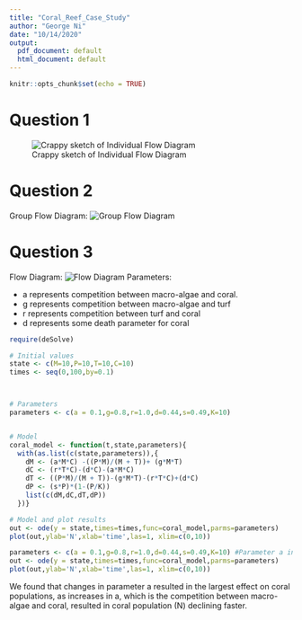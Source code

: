 ```yaml
---
title: "Coral_Reef_Case_Study"
author: "George Ni"
date: "10/14/2020"
output:
  pdf_document: default
  html_document: default
---
```


```r
knitr::opts_chunk$set(echo = TRUE)
```
# Question 1
![Crappy sketch of Individual Flow Diagram](Individual_Flow_Diagram.png)





# Question 2
Group Flow Diagram: 
![Group Flow Diagram](SES Coral Flow Chart.jpeg)





# Question 3
Flow Diagram: 
![Flow Diagram](Blank diagram.jpeg)
Parameters: 

* a represents competition between macro-algae and coral. 
* g represents competition between macro-algae and turf
* r represents competition between turf and coral
* d represents some death parameter for coral 




```r
require(deSolve)

# Initial values
state <- c(M=10,P=10,T=10,C=10)
times <- seq(0,100,by=0.1)



# Parameters
parameters <- c(a = 0.1,g=0.8,r=1.0,d=0.44,s=0.49,K=10)


# Model
coral_model <- function(t,state,parameters){
  with(as.list(c(state,parameters)),{
    dM <- (a*M*C) -((P*M)/(M + T))+ (g*M*T)
    dC <- (r*T*C)-(d*C)-(a*M*C)
    dT <- ((P*M)/(M + T))-(g*M*T)-(r*T*C)+(d*C)
    dP <- (s*P)*(1-(P/K))
    list(c(dM,dC,dT,dP))   
  })}
```



```r
# Model and plot results
out <- ode(y = state,times=times,func=coral_model,parms=parameters)
plot(out,ylab='N',xlab='time',las=1, xlim=c(0,10))
```



```r
parameters <- c(a = 0.1,g=0.8,r=1.0,d=0.44,s=0.49,K=10) #Parameter a increased by .1
out <- ode(y = state,times=times,func=coral_model,parms=parameters)
plot(out,ylab='N',xlab='time',las=1, xlim=c(0,10))

```

We found that changes in parameter a resulted in the largest effect on coral populations, as increases in a, which is the competition between macro-algae and coral, resulted in coral population (N) declining faster. 
